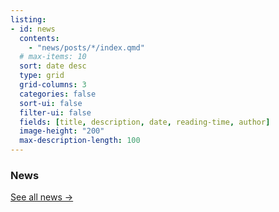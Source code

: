 ```yaml
---
listing:
- id: news
  contents:
    - "news/posts/*/index.qmd"
  # max-items: 10
  sort: date desc
  type: grid
  grid-columns: 3
  categories: false
  sort-ui: false
  filter-ui: false
  fields: [title, description, date, reading-time, author]
  image-height: "200"
  max-description-length: 100
---
```


### News

::: {#news}
:::

[See all news &rarr;](news/)

```{=html}
<style>
/* hide default Quarto grid once JS enhancement is active */
#listing-news.enhanced-carousel .list.grid.quarto-listing-cols-3 {
  display: none !important;
}

#carousel-container {
  overflow: hidden;
  cursor: grab;
}

#carousel-container.grabbing {
  cursor: grabbing;
}

#carousel-track {
  display: flex;
  align-items: stretch;
}

#carousel-track>.g-col-1 {
  flex: 0 0 33.3333%;
  padding: 1rem;
  box-sizing: border-box;
  display: block !important;
  min-width: 0;
}

#carousel-container.grabbing a {
  pointer-events: none;
}

@media (max-width: 1024px) and (min-width: 769px) {
  #carousel-track>.g-col-1 {
    flex: 0 0 50%;
  }
}

@media (max-width: 768px) {
  #carousel-track>.g-col-1 {
    flex: 0 0 100%;
  }
}

.quarto-listing {
  padding-bottom: 0 !important;
}

#carousel-track>.g-col-1 .card.news-item {
  overflow: hidden;
  display: flex;
  flex-direction: column;
  height: 100%;
}

#carousel-track>.g-col-1 .card-body {
  flex-grow: 1;
  overflow: hidden;
  display: flex;
  flex-direction: column;
}

#carousel-track>.g-col-1 .card-img-top {
  max-height: 150px;
  object-fit: cover;
}

#carousel-track .listing-title {
  white-space: nowrap;
  overflow: hidden;
  text-overflow: ellipsis;
}

#carousel-track .listing-description {
  display: -webkit-box;
  -webkit-box-orient: vertical;
  -webkit-line-clamp: 2;
  line-clamp: 2;
  overflow: hidden;
  text-overflow: ellipsis;
}

#carousel-track .card-attribution {
  margin-top: auto;
  padding-top: 1rem;
  display: flex;
  align-items: flex-end;
  gap: 1em;
}

#carousel-track .listing-author {
  white-space: nowrap;
  overflow: hidden;
  text-overflow: ellipsis;
  min-width: 0;
}

#carousel-track .listing-date {
  white-space: nowrap;
  flex-shrink: 0;
}
</style>

<script>
    document.addEventListener('DOMContentLoaded', function () {
        const listing = document.getElementById('listing-news');
        if (!listing) return;

        const originalItems = Array.from(listing.querySelectorAll('.list.grid.quarto-listing-cols-3 > .g-col-1'));
        if (originalItems.length === 0) return;

        listing.classList.add('enhanced-carousel');

        const carouselContainer = document.createElement('div');
        carouselContainer.id = 'carousel-container';

        const carouselTrack = document.createElement('div');
        carouselTrack.id = 'carousel-track';

        carouselTrack.append(...originalItems);
        carouselContainer.append(carouselTrack);
        listing.parentNode.insertBefore(carouselContainer, listing.nextSibling);

        const slides = Array.from(carouselTrack.children);
        const displayDuration = 2500;
        let isDragging = false,
            startPos = 0,
            currentTranslate = 0,
            prevTranslate = 0,
            currentIndex = 0,
            hasDragged = false,
            intervalId;

        const getPositionX = (event) => event.type.includes('mouse') ? event.pageX : event.touches[0].clientX;
        const getItemsPerView = () => {
            const width = window.innerWidth;
            if (width <= 768) return 1;
            if (width > 768 && width <= 1024) return 2;
            return 3;
        }
        const stopAutoplay = () => clearInterval(intervalId);
        const startAutoplay = () => {
            stopAutoplay();
            intervalId = setInterval(autoplayNext, displayDuration);
        };

        const dragStart = (event) => {
            isDragging = true;
            hasDragged = false;
            startPos = getPositionX(event);
            const style = window.getComputedStyle(carouselTrack);
            const matrix = new DOMMatrix(style.transform);
            prevTranslate = matrix.m41;
            carouselContainer.classList.add('grabbing');
            carouselTrack.style.transition = 'none';
            stopAutoplay();
        };

        const dragMove = (event) => {
            if (!isDragging) return;
            hasDragged = true;
            const currentPosition = getPositionX(event);
            currentTranslate = prevTranslate + currentPosition - startPos;
            setSliderPosition();
        };

        const dragEnd = () => {
            if (!isDragging) return;
            isDragging = false;
            carouselContainer.classList.remove('grabbing');

            const slideWidth = slides[0].getBoundingClientRect().width;
            const movedBy = currentTranslate - prevTranslate;

            if (movedBy < -50 && currentIndex < slides.length - getItemsPerView()) {
                currentIndex++;
            }
            if (movedBy > 50 && currentIndex > 0) {
                currentIndex--;
            }

            setPositionByIndex();
        };

        const setSliderPosition = () => {
            const maxScroll = -(carouselTrack.scrollWidth - carouselContainer.clientWidth);
            currentTranslate = Math.max(maxScroll, Math.min(0, currentTranslate));
            carouselTrack.style.transform = `translateX(${currentTranslate}px)`;
        };

        const setPositionByIndex = () => {
            const slideWidth = slides[0].getBoundingClientRect().width;
            currentTranslate = currentIndex * -slideWidth;
            carouselTrack.style.transition = 'transform 0.4s ease-out';
            setSliderPosition();
        };

        const autoplayNext = () => {
            const itemsPerView = getItemsPerView();
            const maxIndex = slides.length - itemsPerView;
            currentIndex = (currentIndex >= maxIndex) ? 0 : currentIndex + 1;
            setPositionByIndex();
        };

        carouselTrack.addEventListener('click', (e) => {
            if (hasDragged) {
                e.preventDefault();
            }
        }, true);

        carouselContainer.addEventListener('mousedown', dragStart);
        carouselContainer.addEventListener('touchstart', dragStart, { passive: true });

        window.addEventListener('mousemove', dragMove);
        window.addEventListener('touchmove', dragMove, { passive: true });

        window.addEventListener('mouseup', dragEnd);
        window.addEventListener('touchend', dragEnd);

        carouselContainer.addEventListener('mouseenter', stopAutoplay);
        carouselContainer.addEventListener('mouseleave', startAutoplay);

        document.addEventListener('visibilitychange', () => document.hidden ? stopAutoplay() : startAutoplay());
        window.addEventListener('resize', () => window.location.reload());

        startAutoplay();
    });
</script>
```